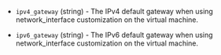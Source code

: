 <!-- Code generated from the comments of the GlobalRoutingSettings struct in builder/vsphere/clone/step_customize.go; DO NOT EDIT MANUALLY -->

- `ipv4_gateway` (string) - The IPv4 default gateway when using network_interface customization on the virtual machine.

- `ipv6_gateway` (string) - The IPv6 default gateway when using network_interface customization on the virtual machine.
